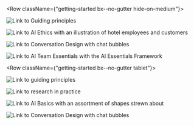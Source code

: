 

<Row className={"getting-started bx--no-gutter hide-on-medium"}>
  <Column colMd={4} colLg={4} noGutterSm>
    <ImageCard
      className="card"
      title="Guiding principles"
      href="/guiding-principles/principles-overview"
      aspectRatio="1:2"
      hoverColor="dark"
      actionIcon="arrowRight"
      >

![Link to Guiding principles](../images/Image_1.png)

  </ImageCard>
</Column>

<Column colMd={4} colLg={4} noGutterSm>
    <ImageCard
      className="card"
      title="Research in practice"
      aspectRatio="1:1"
      href="/research-in-practice/practice-overview"
      hoverColor="dark"
      titleColor="dark"
      actionIcon="arrowRight"
      iconColor="dark">

![Link to AI Ethics with an illustration of hotel employees and customers](../images/Image_2.png)

  </ImageCard>
      <ImageCard
        className="card"
        title="Ethics and Responsibility"
        titleColor="light"
        aspectRatio="1:1"
        href="/ethics"
        actionIcon="arrowRight"
        hoverColor="dark">

![Link to Conversation Design with chat bubbles](../images/Image_3.png)

  </ImageCard>
</Column>

<Column colMd={4} colLg={4} noGutterSm>
    <ImageCard
      className="card"
      title="Sponsor user program"
      aspectRatio="1:2"
      href="/sponsor-user-program/overview"
      titleColor="dark"
      actionIcon="arrowRight"
      hoverColor="dark">

![Link to AI Team Essentials with the AI Essentials Framework](../images/Image_4.png)

  </ImageCard>
</Column>
</Row>

<Row className={"getting-started bx--no-gutter tablet"}>
  <Column colMd={4} colLg={4} noGutterSm>
    <ImageCard
      className="card"
      title="Guiding principles"
      href="/guiding-principles/principles-overview"
      aspectRatio="1:2"
      hoverColor="dark"
      actionIcon="arrowRight"
      >

![Link to guiding principles](../images/Image_1.png)

  </ImageCard>

  <ImageCard
    className="card"
    title="Research in practice"
    aspectRatio="1:1"
    href="/research-in-practice/practice-overview"
    actionIcon="arrowRight"
    titleColor="dark"
    hoverColor="dark"
    iconColor="dark"
    >

![Link to research in practice](../images/Image_2.png)

  </ImageCard>

</Column>

<Column colMd={4} colLg={4} noGutterSm>
    <ImageCard
        className="card"
        title="Ethics and Responsibility"
        aspectRatio="1:1"
        href="/ethics"
        hoverColor="dark"
        titleColor="light"
        actionIcon="arrowRight">

![Link to AI Basics with an assortment of shapes strewn about](../images/Image_3.png)

</ImageCard>
    
<ImageCard
    className="card"
    title="Sponsor user program"
    titleColor="light"
    aspectRatio="1:2"
    href="/sponsor-user-program/overview"
    actionIcon="arrowRight"
    titleColor="dark"
    hoverColor="dark">

![Link to Conversation Design with chat bubbles](../images/Image_4.png)

  </ImageCard>
</Column>
</Row>

